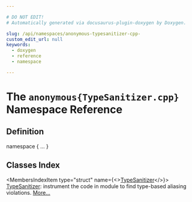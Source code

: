```yaml
---

# DO NOT EDIT!
# Automatically generated via docusaurus-plugin-doxygen by Doxygen.

slug: /api/namespaces/anonymous-typesanitizer-cpp-
custom_edit_url: null
keywords:
  - doxygen
  - reference
  - namespace

---
```





# The `anonymous{TypeSanitizer.cpp}` Namespace Reference

<DoxygenPage pluginConfig={pluginConfig}>



## Definition

<CodeBlock>namespace &#123; ... &#125;</CodeBlock>

## Classes Index

<MembersIndex>

<MembersIndexItem
  type="struct"
  name={<><a href="/docs/api/structs/anonymous-namespace-typesanitizer-cpp-/typesanitizer">TypeSanitizer</a></>}>
<a href="/docs/api/structs/anonymous-namespace-typesanitizer-cpp-/typesanitizer">TypeSanitizer</a>: instrument the code in module to find type-based aliasing violations. <a href="/docs/api/structs/anonymous-namespace-typesanitizer-cpp-/typesanitizer/#details">More...</a>
</MembersIndexItem>

</MembersIndex>


</DoxygenPage>
